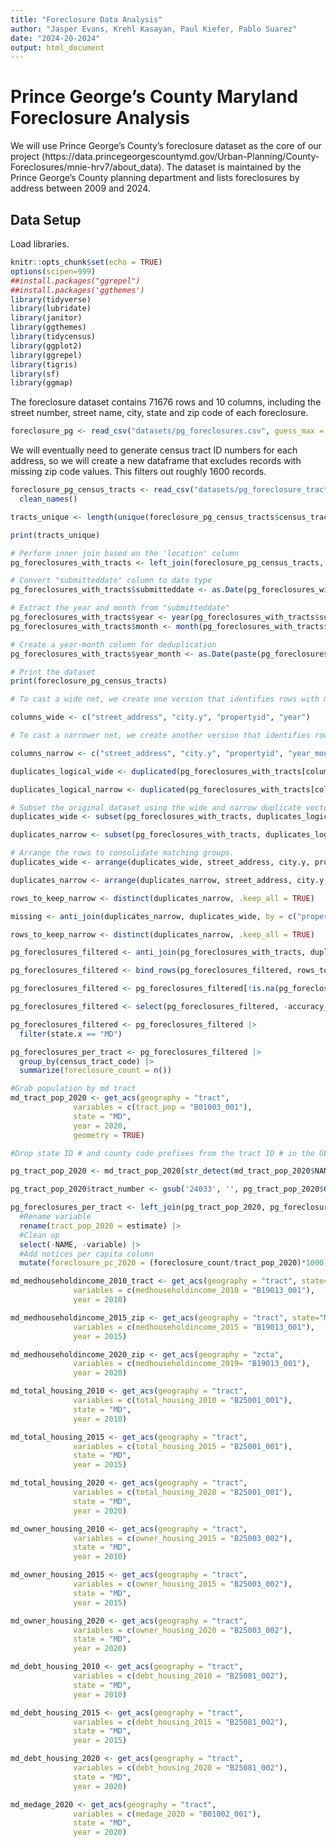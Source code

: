 ```yaml
---
title: "Foreclosure Data Analysis"
author: "Jasper Evans, Krehl Kasayan, Paul Kiefer, Pablo Suarez"
date: "2024-20-2024"
output: html_document
---
```


# Prince George's County Maryland Foreclosure Analysis

We will use Prince George's County's foreclosure dataset as the core of our project (https://data.princegeorgescountymd.gov/Urban-Planning/County-Foreclosures/mnie-hrv7/about_data). The dataset is maintained by the Prince George's County planning department and lists foreclosures by address between 2009 and 2024. 

## Data Setup

Load libraries.

```r
knitr::opts_chunk$set(echo = TRUE)
options(scipen=999)
##install.packages("ggrepel")
##install.packages('ggthemes')
library(tidyverse)
library(lubridate)
library(janitor)
library(ggthemes)
library(tidycensus)
library(ggplot2)
library(ggrepel)
library(tigris)
library(sf)
library(ggmap)
```


The foreclosure dataset contains 71676 rows and 10 columns, including the street number, street name, city, state and zip code of each foreclosure.

```r
foreclosure_pg <- read_csv("datasets/pg_foreclosures.csv", guess_max = 71676)
```

We will eventually need to generate census tract ID numbers for each address, so we will create a new dataframe that excludes records with missing zip code values. This filters out roughly 1600 records.

```r
foreclosure_pg_census_tracts <- read_csv("datasets/pg_foreclosure_tract_geocodio.csv", guess_max = 71676) |>
  clean_names()
```

```r
tracts_unique <- length(unique(foreclosure_pg_census_tracts$census_tract_code))

print(tracts_unique)
```

```r
# Perform inner join based on the 'location' column
pg_foreclosures_with_tracts <- left_join(foreclosure_pg_census_tracts, foreclosure_pg, by = "location")

# Convert "submitteddate" column to date type
pg_foreclosures_with_tracts$submitteddate <- as.Date(pg_foreclosures_with_tracts$submitteddate, format = "%m/%d/%Y")

# Extract the year and month from "submitteddate"
pg_foreclosures_with_tracts$year <- year(pg_foreclosures_with_tracts$submitteddate)
pg_foreclosures_with_tracts$month <- month(pg_foreclosures_with_tracts$submitteddate)

# Create a year-month column for deduplication
pg_foreclosures_with_tracts$year_month <- as.Date(paste(pg_foreclosures_with_tracts$year, pg_foreclosures_with_tracts$month, "01", sep = "-"), format = "%Y-%m-%d")

# Print the dataset
print(foreclosure_pg_census_tracts)
```
```r
# To cast a wide net, we create one version that identifies rows with matching values in the "street_address", "city.y", "propertyid", and "year" columns -- columns that consistently match from entry to entry.

columns_wide <- c("street_address", "city.y", "propertyid", "year")

# To cast a narrower net, we create another version that identifies rows with matching values in the "street_address", "city.y", and "propertyid" columns, as well as the year_month column -- a column that may change within an otherwise matching set. 

columns_narrow <- c("street_address", "city.y", "propertyid", "year_month")

duplicates_logical_wide <- duplicated(pg_foreclosures_with_tracts[columns_wide], fromLast = TRUE) | duplicated(pg_foreclosures_with_tracts[columns_wide])

duplicates_logical_narrow <- duplicated(pg_foreclosures_with_tracts[columns_narrow], fromLast = TRUE) | duplicated(pg_foreclosures_with_tracts[columns_narrow])

# Subset the original dataset using the wide and narrow duplicate vectors to get the duplicate rows
duplicates_wide <- subset(pg_foreclosures_with_tracts, duplicates_logical_wide)

duplicates_narrow <- subset(pg_foreclosures_with_tracts, duplicates_logical_narrow)

# Arrange the rows to consolidate matching groups.
duplicates_wide <- arrange(duplicates_wide, street_address, city.y, propertyid, year)

duplicates_narrow <- arrange(duplicates_narrow, street_address, city.y, propertyid, year_month)

rows_to_keep_narrow <- distinct(duplicates_narrow, .keep_all = TRUE)
```

```r
missing <- anti_join(duplicates_narrow, duplicates_wide, by = c("propertyid"))
```

```r
rows_to_keep_narrow <- distinct(duplicates_narrow, .keep_all = TRUE)
```

```r
pg_foreclosures_filtered <- anti_join(pg_foreclosures_with_tracts, duplicates_wide, by = c("street_address", "city.y", "propertyid", "year_month"))
```

```r
pg_foreclosures_filtered <- bind_rows(pg_foreclosures_filtered, rows_to_keep_narrow)
```

```r
pg_foreclosures_filtered <- pg_foreclosures_filtered[!is.na(pg_foreclosures_filtered$census_tract_code), ]
```

```r
pg_foreclosures_filtered <- select(pg_foreclosures_filtered, -accuracy_score, -accuracy_type, -source, -full_fips_block, -metro_micro_statistical_area_name,-metro_micro_statistical_area_code, -metro_micro_statistical_area_type, -combined_statistical_area_name, -metropolitan_division_area_name, -metropolitan_division_area_code, -addressoccupied, -full_fips_block)
```

```r
pg_foreclosures_filtered <- pg_foreclosures_filtered |>
  filter(state.x == "MD")
```

```r
pg_foreclosures_per_tract <- pg_foreclosures_filtered |>
  group_by(census_tract_code) |>
  summarize(foreclosure_count = n())
```

```r
#Grab population by md tract
md_tract_pop_2020 <- get_acs(geography = "tract",
              variables = c(tract_pop = "B01003_001"),
              state = "MD",
              year = 2020,
              geometry = TRUE)

#Drop state ID # and county code prefixes from the tract ID # in the GEOID column.
```

```r
pg_tract_pop_2020 <- md_tract_pop_2020[str_detect(md_tract_pop_2020$NAME, "Prince George"), ]

pg_tract_pop_2020$tract_number <- gsub('24033', '', pg_tract_pop_2020$GEOID)
```

```r
pg_foreclosures_per_tract <- left_join(pg_tract_pop_2020, pg_foreclosures_per_tract, by=c("tract_number" = "census_tract_code")) |>
  #Rename variable
  rename(tract_pop_2020 = estimate) |>
  #Clean up
  select(-NAME, -variable) |> 
  #Add notices per capita column
  mutate(foreclosure_pc_2020 = (foreclosure_count/tract_pop_2020)*1000)
```


```r
md_medhouseholdincome_2010_tract <- get_acs(geography = "tract", state="MD",
              variables = c(medhouseholdincome_2010 = "B19013_001"),
              year = 2010)
```
```r
md_medhouseholdincome_2015_zip <- get_acs(geography = "tract", state="MD",
              variables = c(medhouseholdincome_2015 = "B19013_001"),
              year = 2015)
```

```r
md_medhouseholdincome_2020_zip <- get_acs(geography = "zcta",
              variables = c(medhouseholdincome_2019= "B19013_001"),
              year = 2020)
```

```r
md_total_housing_2010 <- get_acs(geography = "tract",
              variables = c(total_housing_2010 = "B25001_001"),
              state = "MD",
              year = 2010)
```


```r
md_total_housing_2015 <- get_acs(geography = "tract",
              variables = c(total_housing_2015 = "B25001_001"),
              state = "MD",
              year = 2015)
```


```r
md_total_housing_2020 <- get_acs(geography = "tract",
              variables = c(total_housing_2020 = "B25001_001"),
              state = "MD",
              year = 2020)
```

```r
md_owner_housing_2010 <- get_acs(geography = "tract",
              variables = c(owner_housing_2015 = "B25003_002"),
              state = "MD",
              year = 2010)
```
```r
md_owner_housing_2015 <- get_acs(geography = "tract",
              variables = c(owner_housing_2015 = "B25003_002"),
              state = "MD",
              year = 2015)
```
```r
md_owner_housing_2020 <- get_acs(geography = "tract",
              variables = c(owner_housing_2020 = "B25003_002"),
              state = "MD",
              year = 2020)
```

```r
md_debt_housing_2010 <- get_acs(geography = "tract",
              variables = c(debt_housing_2010 = "B25081_002"),
              state = "MD",
              year = 2010)
```

```r
md_debt_housing_2015 <- get_acs(geography = "tract",
              variables = c(debt_housing_2015 = "B25081_002"),
              state = "MD",
              year = 2015)
```


```r
md_debt_housing_2020 <- get_acs(geography = "tract",
              variables = c(debt_housing_2020 = "B25081_002"),
              state = "MD",
              year = 2020)
```


```r
md_medage_2020 <- get_acs(geography = "tract",
              variables = c(medage_2020 = "B01002_001"),
              state = "MD",
              year = 2020)
```